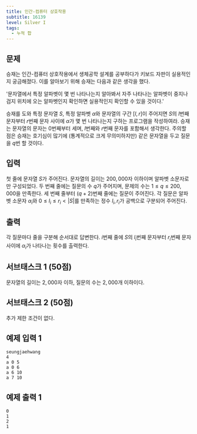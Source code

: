 ```yaml
---
title: 인간-컴퓨터 상호작용
subtitle: 16139
level: Silver I
tags:
  - 누적 합
---
```


## 문제

승재는 인간-컴퓨터 상호작용에서 생체공학 설계를 공부하다가 키보드 자판이 실용적인지 궁금해졌다. 이를 알아보기 위해 승재는 다음과 같은 생각을 했다.

'문자열에서 특정 알파벳이 몇 번 나타나는지 알아봐서 자주 나타나는 알파벳이 중지나 검지 위치에 오는 알파벳인지 확인하면 실용적인지 확인할 수 있을 것이다.'

승재를 도와 특정 문자열 $S$, 특정 알파벳 $\alpha$와 문자열의 구간 $[l,r]$이 주어지면 $S$의 $l$번째 문자부터 $r$번째 문자 사이에 $\alpha$가 몇 번 나타나는지 구하는 프로그램을 작성하여라. 승재는 문자열의 문자는 $0$번째부터 세며, $l$번째와 $r$번째 문자를 포함해서 생각한다. 주의할 점은 승재는 호기심이 많기에 (통계적으로 크게 무의미하지만) 같은 문자열을 두고 질문을 $q$번 할 것이다.

## 입력

첫 줄에 문자열 $S$가 주어진다. 문자열의 길이는 $200,000$자 이하이며 알파벳 소문자로만 구성되었다. 두 번째 줄에는 질문의 수 $q$가 주어지며, 문제의 수는 $1\leq q\leq 200,000$을 만족한다. 세 번째 줄부터 $(q+2)$번째 줄에는 질문이 주어진다. 각 질문은 알파벳 소문자 $\alpha_i$와 $0\leq l_i\leq r_i<|S|$를 만족하는 정수 $l_i,r_i$가 공백으로 구분되어 주어진다.

## 출력

각 질문마다 줄을 구분해 순서대로 답변한다. $i$번째 줄에 $S$의 $l_i$번째 문자부터 $r_i$번째 문자 사이에 $\alpha_i$가 나타나는 횟수를 출력한다.

## 서브태스크 1 (50점)

문자열의 길이는 $2,000$자 이하, 질문의 수는 $2,000$개 이하이다.

## 서브태스크 2 (50점)

추가 제한 조건이 없다.

## 예제 입력 1

```
seungjaehwang
4
a 0 5
a 0 6
a 6 10
a 7 10
```

## 예제 출력 1

```
0
1
2
1
```
